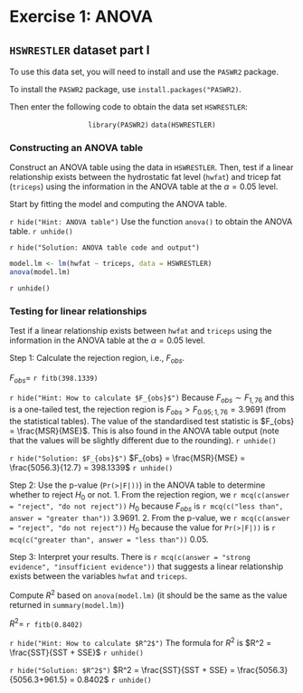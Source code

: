 # Exercise 1: ANOVA {-#ex-1}
## `HSWRESTLER` dataset part I {-#hswrestler} 

To use this data set, you will need to install and use the `PASWR2` package.

To install the `PASWR2` package, use `install.packages("PASWR2)`.

Then enter the following code to obtain the data set `HSWRESTLER`:

<p align = "center">
`library(PASWR2)`
`data(HSWRESTLER)`
</p>

### Constructing an ANOVA table {-#anova-ex}

Construct an ANOVA table using the data in `HSWRESTLER`. Then, test if a linear relationship exists between the hydrostatic fat level (`hwfat`) and tricep fat (`triceps`) using the information in the ANOVA table at the $\alpha = 0.05$ level. 

Start by fitting the model and computing the ANOVA table.

`r hide("Hint: ANOVA table")`
Use the function `anova()` to obtain the ANOVA table.
`r unhide()`

`r hide("Solution: ANOVA table code and output")`
```r
model.lm <- lm(hwfat ~ triceps, data = HSWRESTLER)
anova(model.lm)
```
`r unhide()`

### Testing for linear relationships {-#test}

Test if a linear relationship exists between `hwfat` and `triceps` using the information in the ANOVA table at the $\alpha = 0.05$ level. 

Step 1: Calculate the rejection region, i.e., $F_{obs}$.

$F_{obs} =$ `r fitb(398.1339)`

`r hide("Hint: How to calculate $F_{obs}$")`
Because $F_{obs} \sim F_{1,76}$ and this is a one-tailed test, the rejection region is $F_{obs} > F_{0.95;1,76} = 3.9691$ (from the statistical tables). The value of the standardised test statistic is $F_{obs} = \frac{MSR}{MSE}$. This is also found in the ANOVA table output (note that the values will be slightly different due to the rounding).
`r unhide()`

`r hide("Solution: $F_{obs}$")`
$F_{obs} = \frac{MSR}{MSE} = \frac{5056.3}{12.7} = 398.1339$
`r unhide()`

Step 2: Use the p-value (`Pr(>|F|))`) in the ANOVA table to determine whether to reject $H_0$ or not.
1. From the rejection region, we `r mcq(c(answer = "reject", "do not reject"))` $H_0$ because $F_{obs}$ is `r mcq(c("less than", answer = "greater than"))` 3.9691.
2. From the p-value, we `r mcq(c(answer = "reject", "do not reject"))` $H_0$ because the value for `Pr(>|F|))` is `r mcq(c("greater than", answer = "less than"))` 0.05.

Step 3: Interpret your results.
There is `r mcq(c(answer = "strong evidence", "insufficient evidence"))` that suggests a linear relationship exists between the variables `hwfat` and `triceps`.

Compute $R^2$ based on `anova(model.lm)` (it should be the same as the value returned in `summary(model.lm)`)

$R^2 =$ `r fitb(0.8402)`

`r hide("Hint: How to calculate $R^2$")`
The formula for $R^2$ is 
$R^2 = \frac{SST}{SST + SSE}$
`r unhide()`

`r hide("Solution: $R^2$")`
$R^2 = \frac{SST}{SST + SSE} = \frac{5056.3}{5056.3+961.5} = 0.8402$
`r unhide()`
